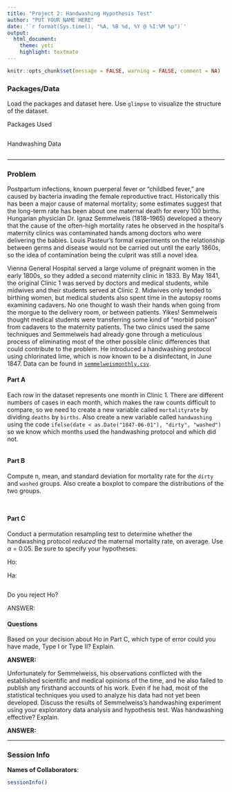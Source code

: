 ```yaml
---
title: "Project 2: Handwashing Hypothesis Test"
author: "PUT YOUR NAME HERE"
date: '`r format(Sys.time(), "%A, %B %d, %Y @ %I:%M %p")`'
output: 
  html_document: 
    theme: yeti
    highlight: textmate
---
```


```r
knitr::opts_chunk$set(message = FALSE, warning = FALSE, comment = NA)
```

### **Packages/Data**

Load the packages and dataset here. Use `glimpse` to visualize the structure of the dataset.

Packages Used

```r

```

Handwashing Data

```r

```

***
### **Problem**

Postpartum infections, known puerperal fever or “childbed fever,” are caused by bacteria invading the female reproductive tract. Historically this has been a major cause of maternal mortality; some estimates suggest that the long-term rate has been about one maternal death for every 100 births. Hungarian physician Dr. Ignaz Semmelweis (1818–1965) developed a theory that the cause of the often-high mortality rates he observed in the hospital’s maternity clinics was contaminated hands among doctors who were delivering the babies. Louis Pasteur’s formal experiments on the relationship between germs and disease would not be carried out until the early 1860s, so the idea of contamination being the culprit was still a novel idea.

Vienna General Hospital served a large volume of pregnant women in the early 1800s, so they added a second maternity clinic in 1833. By May 1841, the original Clinic 1 was served by doctors and medical students, while midwives and their students served at Clinic 2. Midwives only tended to birthing women, but medical students also spent time in the autopsy rooms examining cadavers. No one thought to wash their hands when going from the morgue to the delivery room, or between patients. Yikes! Semmelweis thought medical students were transferring some kind of “morbid poison” from cadavers to the maternity patients. The two clinics used the same techniques and Semmelweis had already gone through a meticulous process of eliminating most of the other possible clinic differences that could contribute to the problem. He introduced a handwashing protocol using chlorinated lime, which is now known to be a disinfectant, in June 1847. Data can be found in [`semmelweismonthly.csv`](https://raw.githubusercontent.com/STAT-JET-ASU/Datasets/master/Instructor/semmelweismonthly.csv).

#### **Part A**

Each row in the dataset represents one month in Clinic 1. There are different numbers of cases in each month, which makes the raw counts difficult to compare, so we need to create a new variable called `mortalityrate` by dividing `deaths` by `births`. Also create a new variable called `handwashing` using the code `ifelse(date < as.Date("1847-06-01"), "dirty", "washed")` so we know which months used the handwashing protocol and which did not.

```r

```

#### **Part B**

Compute n, mean, and standard deviation for mortality rate for the `dirty` and `washed` groups. Also create a boxplot to compare the distributions of the two groups.

```r

```

```r

```

#### **Part C**

Conduct a permutation resampling test to determine whether the handwashing protocol *reduced* the maternal mortality rate, on average. Use $\alpha$ = 0.05. Be sure to specify your hypotheses.

Ho:

Ha:

```r

```

Do you reject Ho? 

ANSWER: 

#### **Questions**

Based on your decision about Ho in Part C, which type of error could you have made, Type I or Type II? Explain.

**ANSWER:** 

Unfortunately for Semmelweiss, his observations conflicted with the established scientific and medical opinions of the time, and he also failed to publish any firsthand accounts of his work. Even if he had, most of the statistical techniques you used to analyze his data had not yet been developed. Discuss the results of Semmelweiss's handwashing experiment using your exploratory data analysis and hypothesis test. Was handwashing effective? Explain.

**ANSWER:** 


***
### Session Info

**Names of Collaborators**:

```r
sessionInfo()
```

